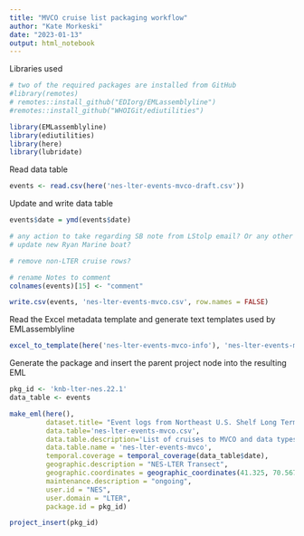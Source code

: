 ```yaml
---
title: "MVCO cruise list packaging workflow"
author: "Kate Morkeski"
date: "2023-01-13"
output: html_notebook
---
```


Libraries used

```r
# two of the required packages are installed from GitHub
#library(remotes)
# remotes::install_github("EDIorg/EMLassemblyline")
#remotes::install_github("WHOIGit/ediutilities")

library(EMLassemblyline)
library(ediutilities)
library(here)
library(lubridate)

```

Read data table

```r

events <- read.csv(here('nes-lter-events-mvco-draft.csv'))


```

Update and write data table

```r

events$date = ymd(events$date)

# any action to take regarding SB note from LStolp email? Or any other notes in google doc?
# update new Ryan Marine boat?

# remove non-LTER cruise rows?

# rename Notes to comment
colnames(events)[15] <- "comment"

write.csv(events, 'nes-lter-events-mvco.csv', row.names = FALSE)

```

Read the Excel metadata template and generate text templates used by
EMLassemblyline

```r

excel_to_template(here('nes-lter-events-mvco-info'), 'nes-lter-events-mvco', rights='CC0')

```
Generate the package and insert the parent project node into the resulting EML

```r

pkg_id <- 'knb-lter-nes.22.1'
data_table <- events

make_eml(here(),
         dataset.title= "Event logs from Northeast U.S. Shelf Long Term Ecological Research (NES-LTER) cruises to the Martha's Vineyard Coastal Observatory ongoing since 2017",
         data.table='nes-lter-events-mvco.csv',
         data.table.description='List of cruises to MVCO and data types collected',
         data.table.name = 'nes-lter-events-mvco',
         temporal.coverage = temporal_coverage(data_table$date),
         geographic.description = "NES-LTER Transect",
         geographic.coordinates = geographic_coordinates(41.325, 70.567),
         maintenance.description = "ongoing",
         user.id = "NES",
         user.domain = "LTER",
         package.id = pkg_id)

project_insert(pkg_id)

```
